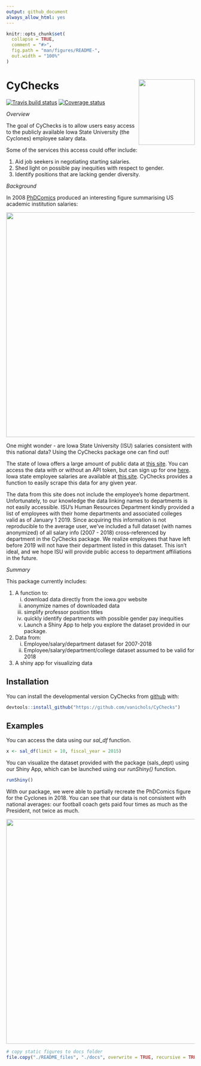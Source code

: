 ---
output: github_document
always_allow_html: yes
---

<!-- README.md is generated from README.Rmd. Please edit that file -->

```{r setup, include = FALSE}
knitr::opts_chunk$set(
  collapse = TRUE,
  comment = "#>",
  fig.path = "man/figures/README-",
  out.width = "100%"
)
```
# CyChecks <img align="right" width="150" height="175" src="README_files/static-figures/hexsticker.png">

[![Travis build status](https://travis-ci.org/vanichols/CyChecks.svg?branch=master)](https://travis-ci.org/vanichols/CyChecks)
[![Coverage status](https://codecov.io/gh/vanichols/CyChecks/branch/master/graph/badge.svg)](https://codecov.io/github/vanichols/CyChecks?branch=master)
<!--[![Lifecycle: experimental](https://img.shields.io/badge/lifecycle-experimental-orange.svg)](https://www.tidyverse.org/lifecycle/#experimental) --> 

*Overview*

The goal of CyChecks is to allow users easy access to the publicly available Iowa State University (the Cyclones) employee salary data. 

Some of the services this access could offer include:

1. Aid job seekers in negotiating starting salaries.
2. Shed light on possible pay inequities with respect to gender.
3. Identify positions that are lacking gender diversity.

*Background*

In 2008 [PhDComics](http://phdcomics.com/comics/archive.php?comicid=1086) produced an interesting figure summarising US academic institution salaries:

<img align="center" width="600" src="README_files/static-figures/phdcomics.gif">

One might wonder - are Iowa State University (ISU) salaries consistent with this national data? Using the CyChecks package one can find out!

The state of Iowa offers a large amount of public data at [this site](https://data.iowa.gov/). You can access the data with or without an API token, but can sign up for one [here](https://dev.socrata.com/foundry/data.iowa.gov/s3p7-wy6w). 
Iowa state employee salaries are available at [this site](https://data.iowa.gov/State-Finances/State-of-Iowa-Salary-Book/s3p7-wy6w). CyChecks provides a function to easily scrape this data for any given year. 

The data from this site does not include the employee's home department. Unfortunately, to our knowledge the data linking names to departments is not easily accessible. ISU's Human Resources Department kindly provided a list of employees with their home departments and associated colleges valid as of January 1 2019. Since acquiring this information is not reproducible to the average user, we've included a full dataset (with names anonymized) of all salary info (2007 - 2018) cross-referenced by department in the CyChecks package. We realize employees that have left before 2019 will not have their department listed in this dataset. This isn't ideal, and we hope ISU will provide public access to department affiliations in the future. 

*Summary*

This package currently includes:

1. A function to:
    (i) download data directly from the iowa.gov website
    (ii) anonymize names of downloaded data
    (iii) simplify professor position titles
    (iv) quickly identify departments with possible gender pay inequities
    (v) Launch a Shiny App to help you explore the dataset provided in our package.
2. Data from:
    (i) Employee/salary/department dataset for 2007-2018 
    (ii) Employee/salary/department/college dataset assumed to be valid for 2018
3. A shiny app for visualizing data

## Installation

You can install the developmental version CyChecks from [github](https://CRAN.R-project.org) with:

``` r
devtools::install_github("https://github.com/vanichols/CyChecks")
```

## Examples

You can access the data using our *sal_df* function.  
```{r example, eval=F}
x <- sal_df(limit = 10, fiscal_year = 2015)

```

You can visualize the dataset provided with the package (sals_dept) using our Shiny App, which can be launched using our *runShiny()* function. 

```{r example2, eval=F}
runShiny()
```


With our package, we were able to partially recreate the PhDComics figure for the Cyclones in 2018. You can see that our data is not consistent with national averages: our football coach gets paid four times as much as the President, not twice as much. 

<img align="center" width="600" src="README_files/static-figures/CyChecks-comic.png">



```{r echo = FALSE, results = FALSE}
# copy static figures to docs folder
file.copy("./README_files", "./docs", overwrite = TRUE, recursive = TRUE)
```

